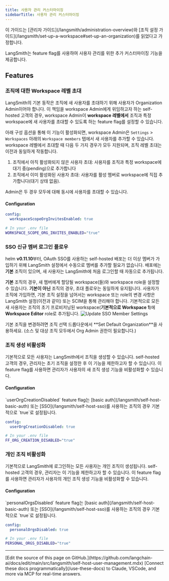 ```yaml
---
title: 사용자 관리 커스터마이징
sidebarTitle: 사용자 관리 커스터마이징
---
```


<Note>
이 가이드는 [관리자 가이드](/langsmith/administration-overview)와 [조직 설정 가이드](/langsmith/set-up-a-workspace#set-up-an-organization)를 읽었다고 가정합니다.
</Note>

LangSmith는 feature flag를 사용하여 사용자 관리를 위한 추가 커스터마이징 기능을 제공합니다.

## Features

### 조직에 대한 Workspace 레벨 초대

LangSmith의 기본 동작은 조직에 새 사용자를 초대하기 위해 사용자가 Organization Admin이어야 합니다. 이 책임을 workspace Admin에게 위임하고자 하는 self-hosted 고객의 경우, workspace Admin이 **workspace 레벨에서** 조직과 특정 workspace에 새 사용자를 초대할 수 있도록 하는 feature flag를 설정할 수 있습니다.

아래 구성 옵션을 통해 이 기능이 활성화되면, workspace Admin은 `Settings` > `Workspaces` 아래의 `Workspace members` 탭에서 새 사용자를 추가할 수 있습니다. workspace 레벨에서 초대할 때 다음 두 가지 경우가 모두 지원되며, 조직 레벨 초대는 이전과 동일하게 작동합니다.

1. 조직에서 아직 활성화되지 않은 사용자 초대: 사용자를 조직과 특정 workspace에 대기 중(pending)으로 추가합니다
2. 조직에서 이미 활성화된 사용자 초대: 사용자를 활성 멤버로 workspace에 직접 추가합니다(대기 상태 없음).

Admin은 두 경우 모두에 대해 동시에 사용자를 초대할 수 있습니다.

#### Configuration

<CodeGroup>

```yaml Helm
config:
  workspaceScopeOrgInvitesEnabled: true
```

```bash Docker
# In your .env file
WORKSPACE_SCOPE_ORG_INVITES_ENABLED="true"
```

</CodeGroup>

### SSO 신규 멤버 로그인 플로우

helm **v0.11.10**부터, OAuth SSO를 사용하는 self-hosted 배포는 더 이상 멤버가 가입하기 위해 LangSmith 설정에서 수동으로 멤버를 추가할 필요가 없습니다. 배포에는 <b>기본</b> 조직이 있으며, 새 사용자는 LangSmith에 처음 로그인할 때 자동으로 추가됩니다.

**기본** 조직의 경우, 새 멤버에게 할당될 workspace(들)와 workspace role을 설정할 수 있습니다. **기본이 아닌** 조직의 경우, 초대 플로우는 동일하게 유지됩니다.
사용자가 조직에 가입하면, 기본 조직 설정을 넘어서는 workspace 또는 role의 변경 사항은 LangSmith 설정(이전과 같이) 또는 SCIM을 통해 관리해야 합니다.
<Note>
기본적으로 모든 새 사용자는 조직의 초기 프로비저닝된 workspace(**기본적으로 Workspace 1**)에 **Workspace Editor** role로 추가됩니다.
</Note>
![Update SSO Member Settings](/langsmith/images/sso-member-settings-update.png)

<Note>
기본 조직을 변경하려면 조직 선택 드롭다운에서 **Set Default Organization**을 사용하세요. (소스 및 대상 조직 모두에서 Org Admin 권한이 필요합니다.)
</Note>


### 조직 생성 비활성화

기본적으로 모든 사용자는 LangSmith에서 조직을 생성할 수 있습니다. self-hosted 고객의 경우, 관리자는 초기 조직을 설정한 후 이 기능을 제한하고자 할 수 있습니다. 이 feature flag를 사용하면 관리자가 사용자의 새 조직 생성 기능을 비활성화할 수 있습니다.


#### Configuration

<Note>
`userOrgCreationDisabled` feature flag는 [basic auth](/langsmith/self-host-basic-auth) 또는 [SSO](/langsmith/self-host-sso)를 사용하는 조직의 경우 기본적으로 `true`로 설정됩니다.
</Note>
<CodeGroup>

```yaml Helm
config:
  userOrgCreationDisabled: true
```

```bash Docker
# In your .env file
FF_ORG_CREATION_DISABLED="true"
```

</CodeGroup>

### 개인 조직 비활성화

기본적으로 LangSmith에 로그인하는 모든 사용자는 개인 조직이 생성됩니다. self-hosted 고객의 경우, 관리자는 이 기능을 제한하고자 할 수 있습니다. 이 feature flag를 사용하면 관리자가 사용자의 개인 조직 생성 기능을 비활성화할 수 있습니다.

#### Configuration

<Note>
`personalOrgsDisabled` feature flag는 [basic auth](/langsmith/self-host-basic-auth) 또는 [SSO](/langsmith/self-host-sso)를 사용하는 조직의 경우 기본적으로 `true`로 설정됩니다.
</Note>

<CodeGroup>

```yaml Helm
config:
  personalOrgsDisabled: true
```

```bash Docker
# In your .env file
PERSONAL_ORGS_DISABLED="true"
```

</CodeGroup>

---

<Callout icon="pen-to-square" iconType="regular">
    [Edit the source of this page on GitHub.](https://github.com/langchain-ai/docs/edit/main/src/langsmith/self-host-user-management.mdx)
</Callout>
<Tip icon="terminal" iconType="regular">
    [Connect these docs programmatically](/use-these-docs) to Claude, VSCode, and more via MCP for    real-time answers.
</Tip>
